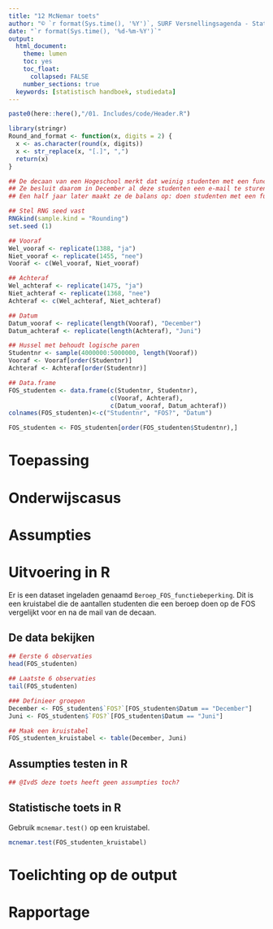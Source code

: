 ```yaml
---
title: "12 McNemar toets"
author: "© `r format(Sys.time(), '%Y')`, SURF Versnellingsagenda - Statistisch Handboek Hoger Onderwijs"
date: "`r format(Sys.time(), '%d-%m-%Y')`"
output:
  html_document:
    theme: lumen
    toc: yes
    toc_float: 
      collapsed: FALSE 
    number_sections: true
  keywords: [statistisch handboek, studiedata]
---
```


<style>
`r htmltools::includeHTML(paste0(here::here(),"/01. Includes/css/Stylesheet_SHHO.css"))`
</style>

```r
paste0(here::here(),"/01. Includes/code/Header.R")
```

<!-- ## OPENBLOK: Functiedefinities.R -->
```r
library(stringr)
Round_and_format <- function(x, digits = 2) {
  x <- as.character(round(x, digits))
  x <- str_replace(x, "[.]", ",")
  return(x)
}
```
<!-- ## /BLOK: Functiedefinities.R -->

<!-- ## OPENBLOK: Data-aanmaken.R -->
```r
## De decaan van een Hogeschool merkt dat weinig studenten met een functiebeperking een beroep doen op de Financiële Ondersteuning Studenten (FOS).
## Ze besluit daarom in December al deze studenten een e-mail te sturen over de FOS.
## Een half jaar later maakt ze de balans op: doen studenten met een functiebeperking vaker een beroep op de FOS na een ingreep van de studentendecaan?

## Stel RNG seed vast
RNGkind(sample.kind = "Rounding")
set.seed (1)

## Vooraf
Wel_vooraf <- replicate(1388, "ja")
Niet_vooraf <- replicate(1455, "nee")
Vooraf <- c(Wel_vooraf, Niet_vooraf)

## Achteraf
Wel_achteraf <- replicate(1475, "ja")
Niet_achteraf <- replicate(1368, "nee")
Achteraf <- c(Wel_achteraf, Niet_achteraf)

## Datum
Datum_vooraf <- replicate(length(Vooraf), "December")
Datum_achteraf <- replicate(length(Achteraf), "Juni")

## Hussel met behoudt logische paren
Studentnr <- sample(4000000:5000000, length(Vooraf))
Vooraf <- Vooraf[order(Studentnr)]
Achteraf <- Achteraf[order(Studentnr)]

## Data.frame
FOS_studenten <- data.frame(c(Studentnr, Studentnr),
                            c(Vooraf, Achteraf),
                            c(Datum_vooraf, Datum_achteraf))
colnames(FOS_studenten)<-c("Studentnr", "FOS?", "Datum")

FOS_studenten <- FOS_studenten[order(FOS_studenten$Studentnr),]
```
<!-- ## /BLOK: Data-aanmaken.R -->

# Toepassing

# Onderwijscasus

# Assumpties

# Uitvoering in R
Er is een dataset ingeladen genaamd `Beroep_FOS_functiebeperking`. Dit is een kruistabel die de aantallen studenten die een beroep doen op de FOS vergelijkt voor en na de mail van de decaan. 

## De data bekijken

<!-- ## OPENBLOK: Data-bekijken.R -->
```r
## Eerste 6 observaties
head(FOS_studenten)

## Laatste 6 observaties
tail(FOS_studenten)
```
<!-- ## /BLOK: Data-bekijken.R -->

<!-- ## OPENBLOK: Data-beschrijven.R -->
```r
### Definieer groepen
December <- FOS_studenten$`FOS?`[FOS_studenten$Datum == "December"]
Juni <- FOS_studenten$`FOS?`[FOS_studenten$Datum == "Juni"]

## Maak een kruistabel
FOS_studenten_kruistabel <- table(December, Juni)
```
<!-- ## /BLOK: Data-beschrijven.R -->

## Assumpties testen in R

```r
## @IvdS deze toets heeft geen assumpties toch?
```

## Statistische toets in R
Gebruik `mcnemar.test()` op een kruistabel.
<!-- ## OPENBLOK: McNemar-toets.R -->
```r
mcnemar.test(FOS_studenten_kruistabel)
```
<!-- ## /BLOK: McNemar-toets.R -->

# Toelichting op de output

# Rapportage



